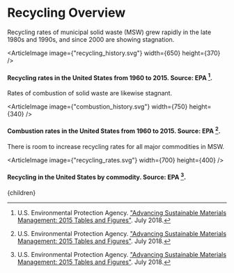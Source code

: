 


# Recycling Overview

Recycling rates of municipal solid waste (MSW) grew rapidly in the late 1980s and 1990s, and since 2000 are showing stagnation.

<ArticleImage image={"recycling_history.svg"} width={650} height={370} />
#### Recycling rates in the United States from 1960 to 2015. Source: EPA [^1].

Rates of combustion of solid waste are likewise stagnant.

<ArticleImage image={"combustion_history.svg"} width={750} height={340} />
#### Combustion rates in the United States from 1960 to 2015. Source: EPA [^1].

There is room to increase recycling rates for all major commodities in MSW.

<ArticleImage image={"recycling_rates.svg"} width={700} height={400} />
#### Recycling in the United States by commodity. Source: EPA [^1].

<NationwideRecyclingMandatesSolution />

[^1]: U.S. Environmental Protection Agency. ["Advancing Sustainable Materials Management: 2015 Tables and Figures"](https://www.epa.gov/facts-and-figures-about-materials-waste-and-recycling/advancing-sustainable-materials-management). July 2018.

  <Article 
    focusAreaUrl={focusAreaUrl} 
    hierarchy={hierarchy} 
    site={site}
  >
    {children}
  </Article>